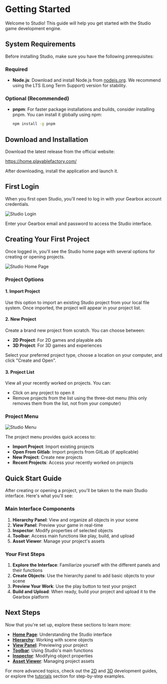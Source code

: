 
# Getting Started

Welcome to Studio! This guide will help you get started with the Studio game development engine.

## System Requirements

Before installing Studio, make sure you have the following prerequisites:

### Required
- **Node.js**: Download and install Node.js from [nodejs.org](https://nodejs.org/). We recommend using the LTS (Long Term Support) version for stability.

### Optional (Recommended)
- **pnpm**: For faster package installations and builds, consider installing pnpm. You can install it globally using npm:
  ```bash
  npm install -g pnpm
  ```

## Download and Installation

Download the latest release from the official website:

https://home.playablefactory.com/

After downloading, install the application and launch it.

## First Login

When you first open Studio, you'll need to log in with your Gearbox account credentials.

<Image src="/studio-docs/studio_login.png" alt="Studio Login" width={400} height={300} className="mt-6 rounded-xl overflow-hidden" />

Enter your Gearbox email and password to access the Studio interface.

## Creating Your First Project

Once logged in, you'll see the Studio home page with several options for creating or opening projects.

<Image src="/studio-docs/basics/home-page/homepage.png" alt="Studio Home Page" width={700} height={300} className="mt-6 rounded-xl overflow-hidden" />

### Project Options

#### 1. Import Project
Use this option to import an existing Studio project from your local file system. Once imported, the project will appear in your project list.

#### 2. New Project
Create a brand new project from scratch. You can choose between:
- **2D Project**: For 2D games and playable ads
- **3D Project**: For 3D games and experiences

Select your preferred project type, choose a location on your computer, and click "Create and Open".

#### 3. Project List
View all your recently worked on projects. You can:
- Click on any project to open it
- Remove projects from the list using the three-dot menu (this only removes them from the list, not from your computer)

### Project Menu

<Image src="/studio-docs/menu.png" alt="Studio Menu" width={500} height={400} className="mt-6 rounded-xl overflow-hidden" />

The project menu provides quick access to:
- **Import Project**: Import existing projects
- **Open From Gitlab**: Import projects from GitLab (if applicable)
- **New Project**: Create new projects
- **Recent Projects**: Access your recently worked on projects

## Quick Start Guide

After creating or opening a project, you'll be taken to the main Studio interface. Here's what you'll see:

### Main Interface Components

1. **Hierarchy Panel**: View and organize all objects in your scene
2. **View Panel**: Preview your game in real-time
3. **Inspector**: Modify properties of selected objects
4. **Toolbar**: Access main functions like play, build, and upload
5. **Asset Viewer**: Manage your project's assets

### Your First Steps

1. **Explore the Interface**: Familiarize yourself with the different panels and their functions
2. **Create Objects**: Use the hierarchy panel to add basic objects to your scene
3. **Preview Your Work**: Use the play button to test your project
4. **Build and Upload**: When ready, build your project and upload it to the Gearbox platform

## Next Steps

Now that you're set up, explore these sections to learn more:

- **[Home Page](home.mdx)**: Understanding the Studio interface
- **[Hierarchy](hierarchy.mdx)**: Working with scene objects
- **[View Panel](view-panel.mdx)**: Previewing your project
- **[Toolbar](toolbar.mdx)**: Using Studio's main functions
- **[Inspector](inspector.mdx)**: Modifying object properties
- **[Asset Viewer](asset-viewer/index.mdx)**: Managing project assets

For more advanced topics, check out the [2D](../2d/) and [3D](../3d/) development guides, or explore the [tutorials](../tutorials/) section for step-by-step examples. 
